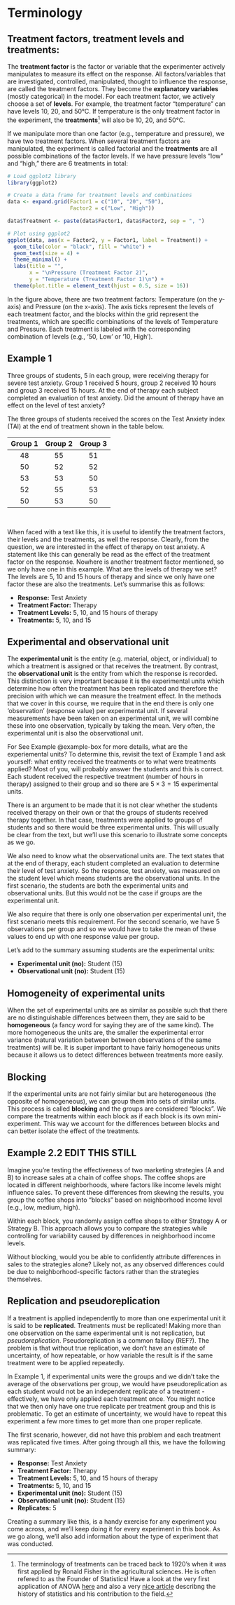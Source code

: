 # Terminology

## **Treatment factors, treatment levels and treatments:** {.unnumbered}

The **treatment factor** is the factor or variable that the experimenter actively manipulates to measure its effect on the response. All factors/variables that are investigated, controlled, manipulated, thought to influence the response, are called the treatment factors. They become the **explanatory variables** (mostly categorical) in the model. For each treatment factor, we actively choose a set of **levels**. For example, the treatment factor "temperature" can have levels 10, 20, and 50°C. If temperature is the only treatment factor in the experiment, the **treatments**[^02_expdesign_term-1] will also be 10, 20, and 50°C.

[^02_expdesign_term-1]: The terminology of treatments can be traced back to 1920's when it was first applied by Ronald Fisher in the agricultural sciences. He is often refered to as the Founder of Statistics! Have a look at the very first application of ANOVA [here](https://www.cambridge.org/core/journals/journal-of-agricultural-science/article/abs/studies-in-crop-variation-i-an-examination-of-the-yield-of-dressed-grain-from-broadbalk/882CB236D1EC608B1A6C74CA96F82CC3) and also a very [nice article](https://www.jstor.org/stable/2245989) describng the history of statistics and his contribution to the field.

If we manipulate more than one factor (e.g., temperature and pressure), we have two treatment factors. When several treatment factors are manipulated, the experiment is called factorial and the **treatments** are all possible combinations of the factor levels. If we have pressure levels "low" and "high," there are 6 treatments in total:

```r

# Load ggplot2 library
library(ggplot2)

# Create a data frame for treatment levels and combinations
data <- expand.grid(Factor1 = c("10", "20", "50"),
                    Factor2 = c("Low", "High"))

data$Treatment <- paste(data$Factor1, data$Factor2, sep = ", ")

# Plot using ggplot2
ggplot(data, aes(x = Factor2, y = Factor1, label = Treatment)) +
  geom_tile(color = "black", fill = "white") +
  geom_text(size = 4) +
  theme_minimal() +
  labs(title = "",
       x = "\nPressure (Treatment Factor 2)",
       y = "Temperature (Treatment Factor 1)\n") +
  theme(plot.title = element_text(hjust = 0.5, size = 16))


```

In the figure above, there are two treatment factors: Temperature (on the y-axis) and Pressure (on the x-axis). The axis ticks represent the levels of each treatment factor, and the blocks within the grid represent the treatments, which are specific combinations of the levels of Temperature and Pressure. Each treatment is labeled with the corresponding combination of levels (e.g., '50, Low' or '10, High').

::: {#warning-example1 .callout-warning icon="false"}
## Example 1

Three groups of students, 5 in each group, were receiving therapy for severe test anxiety. Group 1 received 5 hours, group 2 received 10 hours and group 3 received 15 hours. At the end of therapy each subject completed an evaluation of test anxiety. Did the amount of therapy have an effect on the level of test anxiety?

The three groups of students received the scores on the Test Anxiety index (TAI) at the end of treatment shown in the table below.

| Group 1 | Group 2 | Group 3 |
|:-------:|:-------:|:-------:|
|   48    |   55    |   51    |
|   50    |   52    |   52    |
|   53    |   53    |   50    |
|   52    |   55    |   53    |
|   50    |   53    |   50    |

\
:::

When faced with a text like this, it is useful to identify the treatment factors, their levels and the treatments, as well the response. Clearly, from the question, we are interested in the effect of therapy on test anxiety. A statement like this can generally be read as the effect of the treatment factor on the response. Nowhere is another treatment factor mentioned, so we only have one in this example. What are the levels of therapy we set? The levels are 5, 10 and 15 hours of therapy and since we only have one factor these are also the treatments. Let's summarise this as follows:

-   **Response:** Test Anxiety\
-   **Treatment Factor:** Therapy\
-   **Treatment Levels:** 5, 10, and 15 hours of therapy\
-   **Treatments:** 5, 10, and 15

## **Experimental and observational unit** {.unnumbered}

The **experimental unit** is the entity (e.g. material, object, or individual) to which a treatment is assigned or that receives the treatment. By contrast, the **observational unit** is the entity from which the response is recorded. This distinction is very important because it is the experimental units which determine how often the treatment has been replicated and therefore the precision with which we can measure the treatment effect. In the methods that we cover in this course, we require that in the end there is only one ‘observation’ (response value) per experimental unit. If several measurements have been taken on an experimental unit, we will combine these into one observation, typically by taking the mean. Very often, the experimental unit is also the observational unit.

For See Example @example-box for more details, what are the experiemental units? To determine this, revisit the text of Example 1 and ask yourself: what entity received the treatments or to what were treatments applied? Most of you, will probably answer the students and this is correct. Each student received the respective treatment (number of hours in therapy) assigned to their group and so there are $5 \times 3 = 15$ experimental units.

There is an argument to be made that it is not clear whether the students received therapy on their own or that the groups of students received therapy together. In that case, treatments were applied to groups of students and so there would be three experimental units. This will usually be clear from the text, but we'll use this scenario to illustrate some concepts as we go.

We also need to know what the observational units are. The text states that at the end of therapy, each student completed an evaluation to determine their level of test anxiety. So the response, test anxiety, was measured on the student level which means students are the observational units. In the first scenario, the students are both the experimental units and observational units. But this would not be the case if groups are the experimental unit.

We also require that there is only one observation per experimental unit, the first scenario meets this requirement. For the second scenario, we have 5 observations per group and so we would have to take the mean of these values to end up with one response value per group.

Let's add to the summary assuming students are the experimental units:

-   **Experimental unit (no):** Student (15)\
-   **Observational unit (no):** Student (15)

## **Homogeneity of experimental units** {.unnumbered}

When the set of experimental units are as similar as possible such that there are no distinguishable differences between them, they are said to be **homogeneous** (a fancy word for saying they are of the same kind). The more homogeneous the units are, the smaller the experimental error variance (natural variation between between observations of the same treatments) will be. It is super important to have fairly homogeneous units because it allows us to detect differences between treatments more easily.

## **Blocking** {.unnumbered}

If the experimental units are not fairly similar but are heterogeneous (the opposite of homogeneous), we can group them into sets of similar units. This process is called **blocking** and the groups are considered "blocks". We compare the treatments within each block as if each block is its own mini-experiment. This way we account for the differences between blocks and can better isolate the effect of the treatments.

::: {.callout-warning icon="false"}
## Example 2.2 EDIT THIS STILL

Imagine you’re testing the effectiveness of two marketing strategies (A and B) to increase sales at a chain of coffee shops. The coffee shops are located in different neighborhoods, where factors like income levels might influence sales. To prevent these differences from skewing the results, you group the coffee shops into "blocks" based on neighborhood income level (e.g., low, medium, high).

Within each block, you randomly assign coffee shops to either Strategy A or Strategy B. This approach allows you to compare the strategies while controlling for variability caused by differences in neighborhood income levels.

Without blocking, would you be able to confidently attribute differences in sales to the strategies alone? Likely not, as any observed differences could be due to neighborhood-specific factors rather than the strategies themselves.
:::

## **Replication and pseudoreplication** {.unnumbered}

If a treatment is applied independently to more than one experimental unit it is said to be **replicated**. Treatments must be replicated! Making more than one observation on the same experimental unit is not replication, but *pseudoreplication*. Pseudoreplication is a common fallacy (REF?). The problem is that without true replication, we don’t have an estimate of uncertainty, of how repeatable, or how variable the result is if the same treatment were to be applied repeatedly.

In Example 1, if experimental units were the groups and we didn't take the average of the observations per group, we would have pseudoreplication as each student would not be an independent replicate of a treatment - effectively, we have only applied each treatment once. You might notice that we then only have one true replicate per treatment group and this is problematic. To get an estimate of uncertainty, we would have to repeat this experiment a few more times to get more than one proper replicate.

The first scenario, however, did not have this problem and each treatment was replicated five times. After going through all this, we have the following summary:

-   **Response:** Test Anxiety\
-   **Treatment Factor:** Therapy\
-   **Treatment Levels:** 5, 10, and 15 hours of therapy\
-   **Treatments:** 5, 10, and 15\
-   **Experimental unit (no):** Student (15)\
-   **Observational unit (no):** Student (15)\
-   **Replicates:** 5

::: callout-tip
Creating a summary like this, is a handy exercise for any experiment you come across, and we’ll keep doing it for every experiment in this book. As we go along, we’ll also add information about the type of experiment that was conducted.
:::
